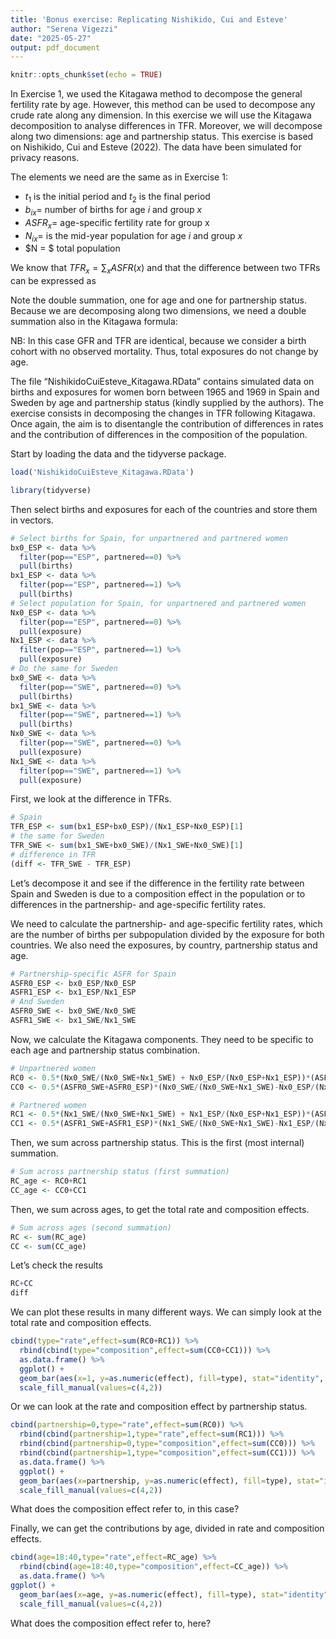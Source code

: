 ```yaml
---
title: 'Bonus exercise: Replicating Nishikido, Cui and Esteve'
author: "Serena Vigezzi"
date: "2025-05-27"
output: pdf_document
---
```


```r
knitr::opts_chunk$set(echo = TRUE)
```

In Exercise 1, we used the Kitagawa method to decompose the general fertility rate by age. However, this method can be used to decompose any crude rate along any dimension. In this exercise we will use the Kitagawa decomposition to analyse differences in TFR. Moreover, we will decompose along two dimensions: age and partnership status. This exercise is based on Nishikido, Cui and Esteve (2022). The data have been simulated for privacy reasons.

The elements we need are the same as in Exercise 1:

* $t_1$ is the initial period and $t_2$ is the final period
* $b_{ix} =$ number of births for age $i$ and group $x$
* $ASFR_x =$ age-specific fertility rate for group x
* $N_{ix} =$ is the mid-year population for age $i$ and group $x$
* $N = $ total population

We know that $TFR_x = \sum_x ASFR(x)$ and that the difference between two TFRs can be expressed as

\begin{equation}
\label{TFRDif}
\Delta TFR = \sum_x \sum_p ASFR(x,p,t=t_2)\times\frac{N(x,p,t=t_2)}{N(p,t=t_2)} -\sum_x \sum_p ASFR(x,p,t=t_1)\times\frac{N(x,p,t=t_1)}{N(p,t=t_1)}
\end{equation}

Note the double summation, one for age and one for partnership status. Because we are decomposing along two dimensions, we need a double summation also in the Kitagawa formula:

\begin{equation}
\label{TFRKit}
\begin{aligned}
\Delta TFR = \sum_x \sum_p (ASFR(x,p,t=t_2)-ASFR(x,p,t=t_1))\times(\frac{N(x,p,t=t_2)}{N(p,t=t_2)} + \frac{N(x,p,t=t_1)}{N(p,t=t_1)})\times 0.5 + \nonumber \\
\sum_x \sum_p (ASFR(x,p,t=t_2)+ASFR(x,p,t=t_1))\times 0.5\times(\frac{N(x,p,t=t_2)}{N(p,t=t_2)} - \frac{N(x,p,t=t_1)}{N(p,t=t_1)})
\end{aligned}
\end{equation}

NB: In this case GFR and TFR are identical, because we consider a birth cohort with no observed mortality. Thus, total exposures do not change by age.

The file "NishikidoCuiEsteve_Kitagawa.RData" contains simulated data on births and exposures for women born between 1965 and 1969 in Spain and Sweden by age and partnership status (kindly supplied by the authors). The exercise consists in decomposing the changes in TFR following Kitagawa. Once again, the aim is to disentangle the contribution of differences in rates and the contribution of differences in the composition of the population.

Start by loading the data and the tidyverse package.

```r
load('NishikidoCuiEsteve_Kitagawa.RData')

library(tidyverse)
```

Then select births and exposures for each of the countries and store them in vectors.

```r
# Select births for Spain, for unpartnered and partnered women
bx0_ESP <- data %>% 
  filter(pop=="ESP", partnered==0) %>% 
  pull(births)
bx1_ESP <- data %>% 
  filter(pop=="ESP", partnered==1) %>% 
  pull(births)
# Select population for Spain, for unpartnered and partnered women
Nx0_ESP <- data %>%
  filter(pop=="ESP", partnered==0) %>% 
  pull(exposure)
Nx1_ESP <- data %>% 
  filter(pop=="ESP", partnered==1) %>% 
  pull(exposure)
# Do the same for Sweden
bx0_SWE <- data %>% 
  filter(pop=="SWE", partnered==0) %>% 
  pull(births)
bx1_SWE <- data %>% 
  filter(pop=="SWE", partnered==1) %>% 
  pull(births)
Nx0_SWE <- data %>% 
  filter(pop=="SWE", partnered==0) %>%
  pull(exposure)
Nx1_SWE <- data %>% 
  filter(pop=="SWE", partnered==1) %>% 
  pull(exposure)
```

First, we look at the difference in TFRs.

```r
# Spain
TFR_ESP <- sum(bx1_ESP+bx0_ESP)/(Nx1_ESP+Nx0_ESP)[1]
# the same for Sweden
TFR_SWE <- sum(bx1_SWE+bx0_SWE)/(Nx1_SWE+Nx0_SWE)[1]
# difference in TFR
(diff <- TFR_SWE - TFR_ESP)
```

Let’s decompose it and see if the difference in the fertility rate between Spain and Sweden is due to a composition effect in the population or to differences in the partnership- and age-specific fertility rates.

We need to calculate the partnership- and age-specific fertility rates, which are the number of births per subpopulation divided by the exposure for both countries. We also need the exposures, by country, partnership status and age.

```r
# Partnership-specific ASFR for Spain
ASFR0_ESP <- bx0_ESP/Nx0_ESP
ASFR1_ESP <- bx1_ESP/Nx1_ESP
# And Sweden
ASFR0_SWE <- bx0_SWE/Nx0_SWE
ASFR1_SWE <- bx1_SWE/Nx1_SWE
```

Now, we calculate the Kitagawa components. They need to be specific to each age and partnership status combination.

```r
# Unpartnered women
RC0 <- 0.5*(Nx0_SWE/(Nx0_SWE+Nx1_SWE) + Nx0_ESP/(Nx0_ESP+Nx1_ESP))*(ASFR0_SWE-ASFR0_ESP)
CC0 <- 0.5*(ASFR0_SWE+ASFR0_ESP)*(Nx0_SWE/(Nx0_SWE+Nx1_SWE)-Nx0_ESP/(Nx0_ESP+Nx1_ESP))

# Partnered women
RC1 <- 0.5*(Nx1_SWE/(Nx0_SWE+Nx1_SWE) + Nx1_ESP/(Nx0_ESP+Nx1_ESP))*(ASFR1_SWE-ASFR1_ESP)
CC1 <- 0.5*(ASFR1_SWE+ASFR1_ESP)*(Nx1_SWE/(Nx0_SWE+Nx1_SWE)-Nx1_ESP/(Nx0_ESP+Nx1_ESP))
```

Then, we sum across partnership status. This is the first (most internal) summation.

```r
# Sum across partnership status (first summation)
RC_age <- RC0+RC1
CC_age <- CC0+CC1
```

Then, we sum across ages, to get the total rate and composition effects.

```r
# Sum across ages (second summation)
RC <- sum(RC_age)
CC <- sum(CC_age)
```

Let's check the results
```r
RC+CC
diff
```

We can plot these results in many different ways. We can simply look at the total rate and composition effects.

```r
cbind(type="rate",effect=sum(RC0+RC1)) %>% 
  rbind(cbind(type="composition",effect=sum(CC0+CC1))) %>%   
  as.data.frame() %>% 
  ggplot() +
  geom_bar(aes(x=1, y=as.numeric(effect), fill=type), stat="identity", position="stack") +
  scale_fill_manual(values=c(4,2))
```

Or we can look at the rate and composition effect by partnership status.

```r
cbind(partnership=0,type="rate",effect=sum(RC0)) %>% 
  rbind(cbind(partnership=1,type="rate",effect=sum(RC1))) %>% 
  rbind(cbind(partnership=0,type="composition",effect=sum(CC0))) %>%   
  rbind(cbind(partnership=1,type="composition",effect=sum(CC1))) %>%   
  as.data.frame() %>% 
  ggplot() +
  geom_bar(aes(x=partnership, y=as.numeric(effect), fill=type), stat="identity", position="stack") +
  scale_fill_manual(values=c(4,2))

```

What does the composition effect refer to, in this case?


Finally, we can get the contributions by age, divided in rate and composition effects.

```r
cbind(age=18:40,type="rate",effect=RC_age) %>% 
  rbind(cbind(age=18:40,type="composition",effect=CC_age)) %>% 
  as.data.frame() %>% 
ggplot() +
  geom_bar(aes(x=age, y=as.numeric(effect), fill=type), stat="identity", position="stack") +
  scale_fill_manual(values=c(4,2))
```

What does the composition effect refer to, here?
